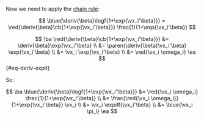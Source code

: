 
Now we need to apply the [chain rule](math-prereqs.qmd#thm-chain-rule):

$$
\blue{\deriv{\beta}\logf{1+\exp{\vx_i'\beta}}} =
\red{\deriv{\beta}\cb{1+\exp{\vx_i'\beta}}} \frac{1}{1+\exp{\vx_i'\beta}}
$$

$$
\ba
\red{\deriv{\beta}\cb{1+\exp{\vx_i'\beta}}}
&= \deriv{\beta}\exp{\vx_i'\beta}
\\ &= \paren{\deriv{\beta}\vx_i'\beta} \exp{\vx_i'\beta}
\\ &= \vx_i \exp{\vx_i'\beta}
\\ &= \red{\vx_i \omega_i}
\ea
$${#eq-deriv-expit}

So:

$$
\ba
\blue{\deriv{\beta}\logf{1+\exp{\vx_i'\beta}}}
   &= \red{\vx_i \omega_i} \frac{1}{1+\exp{\vx_i'\beta}}
\\ &= \frac{\red{\vx_i \omega_i}}{1+\exp{\vx_i'\beta}}  \vx_i
\\ &= \vx_i \expitf{\vx_i'\beta}
\\ &= \blue{\vx_i \pi_i}
\ea
$$
